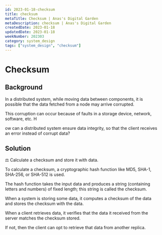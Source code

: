 ```yaml
---
id: 2023-01-18-checksum
title: checksum
metaTitle: Checksum | Anas's Digital Garden
metaDescription: checksum | Anas's Digital Garden
createdDate: 2023-01-18
updatedDate: 2023-01-18
weekNumber: 202303
category: system_design
tags: ["system_design", "checksum"]
---
```


# Checksum

## Background

In a distributed system, while moving data between components, it is possible that the data fetched from a node may arrive corrupted.

This corruption can occur because of faults in a storage device, network, software, etc. H

ow can a distributed system ensure data integrity, so that the client receives an error instead of corrupt data?

## Solution

<aside>
⚖️ Calculate a checksum and store it with data.

</aside>

To calculate a checksum, a cryptographic hash function like MD5, SHA-1, SHA-256, or SHA-512 is used.

The hash function takes the input data and produces a string (containing letters and numbers) of fixed length; this string is called the checksum.

When a system is storing some data, it computes a checksum of the data and stores the checksum with the data.

When a client retrieves data, it verifies that the data it received from the server matches the checksum stored.

If not, then the client can opt to retrieve that data from another replica.
